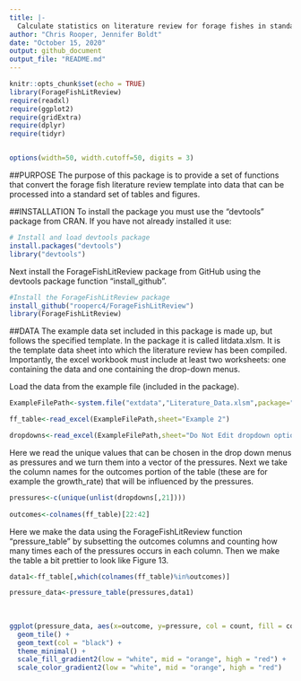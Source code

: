 ```yaml
---
title: |-
  Calculate statistics on literature review for forage fishes in standardized method and with standardized output
author: "Chris Rooper, Jennifer Boldt"
date: "October 15, 2020"
output: github_document
output_file: "README.md"
---
```


\newpage

```r
knitr::opts_chunk$set(echo = TRUE)
library(ForageFishLitReview)
require(readxl)
require(ggplot2)
require(gridExtra)
require(dplyr)
require(tidyr)


options(width=50, width.cutoff=50, digits = 3) 
```
##PURPOSE
The purpose of this package is to provide a set of functions that convert the forage fish literature review template into data that can be processed into a standard set of tables and figures.


##INSTALLATION
To install the package you must use the "devtools" package from CRAN. If you have not already installed it use:

```r
# Install and load devtools package
install.packages("devtools")
library("devtools")

```

Next install the ForageFishLitReview package from GitHub using the devtools package function "install_github".

```r
#Install the ForageFishLitReview package
install_github("rooperc4/ForageFishLitReview")
library(ForageFishLitReview)
```

##DATA
The example data set included in this package is made up, but follows the specified template. In the package it is called litdata.xlsm. It is the template data sheet into which the literature review has been compiled. Importantly, the excel workbook must include at least two worksheets: one containing the data and one containing the drop-down menus.

Load the data from the example file (included in the package). 

```r
ExampleFilePath<-system.file("extdata","Literature_Data.xlsm",package="ForageFishLitReview")

ff_table<-read_excel(ExampleFilePath,sheet="Example 2")

dropdowns<-read_excel(ExampleFilePath,sheet="Do Not Edit dropdown options")

```

Here we read the unique values that can be chosen in the drop down menus as pressures and we turn them into a vector of the pressures. Next we take the column names for the outcomes portion of the table (these are for example the growth_rate) that will be influenced by the pressures. 

```r
pressures<-c(unique(unlist(dropdowns[,21])))
                  
outcomes<-colnames(ff_table)[22:42]

```

Here we make the data using the ForageFishLitReview function "pressure_table" by subsetting the outcomes columns and counting how many times each of the pressures occurs in each column. Then we make the table a bit prettier to look like Figure 13.

```r


data1<-ff_table[,which(colnames(ff_table)%in%outcomes)]

pressure_data<-pressure_table(pressures,data1)
  
                      
                      
ggplot(pressure_data, aes(x=outcome, y=pressure, col = count, fill = count, label = count)) +
  geom_tile() +
  geom_text(col = "black") +
  theme_minimal() +
  scale_fill_gradient2(low = "white", mid = "orange", high = "red") +
  scale_color_gradient2(low = "white", mid = "orange", high = "red")

```
